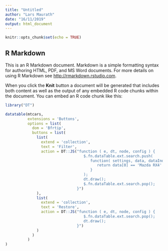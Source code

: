 ```yaml
---
title: "Untitled"
author: "Lars Maurath"
date: "16/11/2019"
output: html_document
---
```


```r
knitr::opts_chunk$set(echo = TRUE)
```

## R Markdown

This is an R Markdown document. Markdown is a simple formatting syntax for authoring HTML, PDF, and MS Word documents. For more details on using R Markdown see <http://rmarkdown.rstudio.com>.

When you click the **Knit** button a document will be generated that includes both content as well as the output of any embedded R code chunks within the document. You can embed an R code chunk like this:

```r
library("DT")

datatable(mtcars,
          extensions = 'Buttons',
          options = list(
            dom = 'Bfrtip',
            buttons = list(
              list(
                extend = 'collection',
                text = 'Filter',
                action = DT::JS("function ( e, dt, node, config ) {
                                   $.fn.dataTable.ext.search.push(
                                      function( settings, data, dataIndex ) {
                                         return data[0] == 'Mazda RX4'
                                      }
                                   );     
                                   dt.draw();
                                   $.fn.dataTable.ext.search.pop();
                                }")
              ),
              list(
                extend = 'collection',
                text = 'Restore',
                action = DT::JS("function ( e, dt, node, config ) {
                                   $.fn.dataTable.ext.search.pop();
                                   dt.draw();
                                }")
              )
            )
          )
)
```
